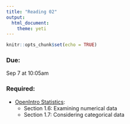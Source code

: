 ```yaml
---
title: "Reading 02"
output: 
  html_document: 
    theme: yeti
---
```


```r
knitr::opts_chunk$set(echo = TRUE)
```

### Due: 

Sep 7 at 10:05am

### Required:

- [OpenIntro Statistics](https://drive.google.com/file/d/0B-DHaDEbiOGkc1RycUtIcUtIelE/view):
    + Section 1.6: Examining numerical data
    + Section 1.7: Considering categorical data